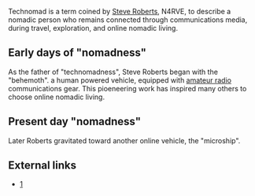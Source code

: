 Technomad is a term coined by [[Steve Roberts]], N4RVE, to describe a nomadic person who remains connected through communications media, during travel, exploration, and online nomadic living.

==Early days of "nomadness"==
As the father of "technomadness", Steve Roberts began with the "behemoth". a human powered vehicle, equipped with [[amateur radio]] communications gear.  This pioeneering work has inspired many others to choose online nomadic living.

==Present day "nomadness"==
Later Roberts gravitated toward another online vehicle, the "microship".

==External links==
*[http://microship.com]